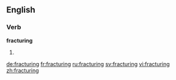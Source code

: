 ==English==

===Verb===
'''fracturing'''

# {{third-person singular of|fracture}}

[[de:fracturing]]
[[fr:fracturing]]
[[ru:fracturing]]
[[sv:fracturing]]
[[vi:fracturing]]
[[zh:fracturing]]